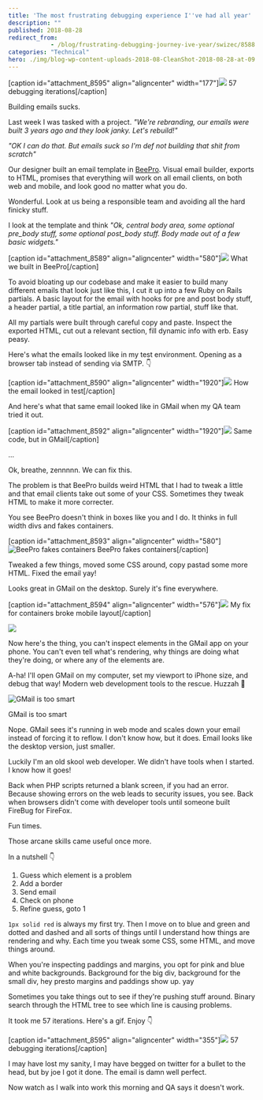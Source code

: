 ```yaml
---
title: 'The most frustrating debugging experience I''ve had all year'
description: ""
published: 2018-08-28
redirect_from: 
            - /blog/frustrating-debugging-journey-ive-year/swizec/8588
categories: "Technical"
hero: ./img/blog-wp-content-uploads-2018-08-CleanShot-2018-08-28-at-09.27.06@2x-772x1024.png
---
```

\[caption id=&quot;attachment_8595&quot; align=&quot;aligncenter&quot; width=&quot;177&quot;]![](./img/blog-wp-content-uploads-2018-08-email-debugging.gif) 57 debugging iterations\[/caption]



Building emails sucks.



Last week I was tasked with a project. _&quot;We&#x27;re rebranding, our emails were built 3 years ago and they look janky. Let&#x27;s rebuild!&quot;_



_&quot;OK I can do that. But emails suck so I&#x27;m def not building that shit from scratch&quot;_



Our designer built an email template in [BeePro](https://beefree.io/bee-pro/). Visual email builder, exports to HTML, promises that everything will work on all email clients, on both web and mobile, and look good no matter what you do.



Wonderful. Look at us being a responsible team and avoiding all the hard finicky stuff.



I look at the template and think _&quot;Ok, central body area, some optional pre_body stuff, some optional post_body stuff. Body made out of a few basic widgets.&quot;_



\[caption id=&quot;attachment_8589&quot; align=&quot;aligncenter&quot; width=&quot;580&quot;]![](./img/blog-wp-content-uploads-2018-08-CleanShot-2018-08-28-at-09.27.06@2x-772x1024.png) What we built in BeePro\[/caption]



To avoid bloating up our codebase and make it easier to build many different emails that look just like this, I cut it up into a few Ruby on Rails partials. A basic layout for the email with hooks for pre and post body stuff, a header partial, a title partial, an information row partial, stuff like that.



All my partials were built through careful copy and paste. Inspect the exported HTML, cut out a relevant section, fill dynamic info with erb. Easy peasy.



Here&#x27;s what the emails looked like in my test environment. Opening as a browser tab instead of sending via SMTP. 👇



\[caption id=&quot;attachment_8590&quot; align=&quot;aligncenter&quot; width=&quot;1920&quot;]![](./img/blog-wp-content-uploads-2018-08-kapture_2018-08-24_at_14.37.34.gif) How the email looked in test\[/caption]





And here&#x27;s what that same email looked like in GMail when my QA team tried it out.



\[caption id=&quot;attachment_8592&quot; align=&quot;aligncenter&quot; width=&quot;1920&quot;]![](./img/blog-wp-content-uploads-2018-08-kapture_2018-08-24_at_14.34.37.gif) Same code, but in GMail\[/caption]



...



Ok, breathe, zennnnn. We can fix this.



The problem is that BeePro builds weird HTML that I had to tweak a little and that email clients take out some of your CSS. Sometimes they tweak HTML to make it more correcter.



You see BeePro doesn&#x27;t think in boxes like you and I do. It thinks in full width divs and fakes containers.



\[caption id=&quot;attachment_8593&quot; align=&quot;aligncenter&quot; width=&quot;580&quot;]![BeePro fakes containers](./img/blog-wp-content-uploads-2018-08-CleanShot-2018-08-28-at-09.33.17@2x-994x1024.png) BeePro fakes containers\[/caption]



Tweaked a few things, moved some CSS around, copy pastad some more HTML. Fixed the email yay!



Looks great in GMail on the desktop. Surely it&#x27;s fine everywhere.



\[caption id=&quot;attachment_8594&quot; align=&quot;aligncenter&quot; width=&quot;576&quot;]![](./img/blog-wp-content-uploads-2018-08-image_from_ios-576x1024.png) My fix for containers broke mobile layout\[/caption]

![](./img/media-IYIlvuWc21U4g-giphy.gif)

Now here&#x27;s the thing, you can&#x27;t inspect elements in the GMail app on your phone. You can&#x27;t even tell what&#x27;s rendering, why things are doing what they&#x27;re doing, or where any of the elements are.



A-ha! I&#x27;ll open GMail on my computer, set my viewport to iPhone size, and debug that way! Modern web development tools to the rescue. Huzzah 💪

![GMail is too smart](<>)



GMail is too smart



Nope. GMail sees it&#x27;s running in web mode and scales down your email instead of forcing it to reflow. I don&#x27;t know how, but it does. Email looks like the desktop version, just smaller.



Luckily I&#x27;m an old skool web developer. We didn&#x27;t have tools when I started. I know how it goes!



Back when PHP scripts returned a blank screen, if you had an error. Because showing errors on the web leads to security issues, you see. Back when browsers didn&#x27;t come with developer tools until someone built FireBug for FireFox.



Fun times.



Those arcane skills came useful once more.



In a nutshell 👇



1. Guess which element is a problem
2. Add a border
3. Send email
4. Check on phone
5. Refine guess, goto 1



`1px solid red` is always my first try. Then I move on to blue and green and dotted and dashed and all sorts of things until I understand how things are rendering and why. Each time you tweak some CSS, some HTML, and move things around.



When you&#x27;re inspecting paddings and margins, you opt for pink and blue and white backgrounds. Background for the big div, background for the small div, hey presto margins and paddings show up. yay



Sometimes you take things out to see if they&#x27;re pushing stuff around. Binary search through the HTML tree to see which line is causing problems.



It took me 57 iterations. Here&#x27;s a gif. Enjoy 👇



\[caption id=&quot;attachment_8595&quot; align=&quot;aligncenter&quot; width=&quot;355&quot;]![](./img/blog-wp-content-uploads-2018-08-email-debugging.gif) 57 debugging iterations\[/caption]



I may have lost my sanity, I may have begged on twitter for a bullet to the head, but by joe I got it done. The email is damn well perfect.



Now watch as I walk into work this morning and QA says it doesn&#x27;t work.